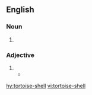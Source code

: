 {{also|tortoise shell|tortoise-shell|tortoiseshell}}
==English==
{{wikipedia}}

===Noun===
{{en-noun|head=[[tortoise]]-[[shell]]}}

# {{alternative form of|tortoiseshell|lag=en}}

===Adjective===
{{en-adj|-|head=[[tortoise]]-[[shell]]}}

# {{alternative form of|tortoiseshell|lag=en}}
#* {{quote-book|year=1891|author=[[w:Oscar Wilde|Oscar Wilde]]|title=The Picture of Dorian Gray|passage=The same nervous staccato laugh broke from her thin lips, and her fingers began to play with a long '''tortoise-shell''' paper-knife.}}

[[hy:tortoise-shell]]
[[vi:tortoise-shell]]